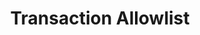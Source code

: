 ---
title: Transaction Allowlist
description: TBD
updated: 2024-06-28
authors: [usmaneth]
icon: BookOpen
---